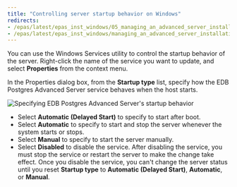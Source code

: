 ```yaml
---
title: "Controlling server startup behavior on Windows"
redirects:
- /epas/latest/epas_inst_windows/05_managing_an_advanced_server_installation/03_controlling_server_startup_behavior_on_windows/
- /epas/latest/epas_inst_windows/managing_an_advanced_server_installation/controlling_server_startup_behavior_on_windows/
---
```


You can use the Windows Services utility to control the startup behavior of the server. Right-click the name of the service you want to update, and select **Properties** from the context menu. 

In the Properties dialog box, from the **Startup type** list, specify how the EDB Postgres Advanced Server service behaves when the host starts.

![Specifying EDB Postgres Advanced Server's startup behavior](../../../images/advanced_server_startup.png)

-   Select **Automatic (Delayed Start)** to specify to start after boot.
-   Select **Automatic** to specify to start and stop the server whenever the system starts or stops.
-   Select **Manual** to specify to start the server manually.
-   Select **Disabled** to disable the service. After disabling the service, you must stop the service or restart the server to make the change take effect. Once you disable the service, you can't change the server status until you reset **Startup type** to **Automatic (Delayed Start)**, **Automatic**, or **Manual**.
